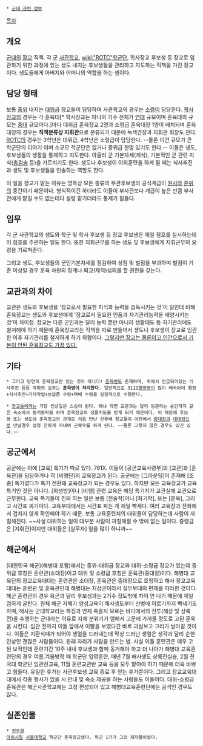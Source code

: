  * [[군대 관련 정보]]

[[목차]]
== 개요 ==
[[군대]]의 [[장교]] 직책. 각 군 [[사관학교]], [[wiki:"ROTC"학군단]], 학사장교 후보생 등 장교로 임관하기 위한 과정에 있는 생도 내지는 후보생들을 관리하고 지도하는 직책을 가진 장교이다. 생도들에게 아버지와 어머니의 역할을 하는 셈이다.

== 담당 형태 ==
보통 [[중위]] 내지는 [[대위]]급 장교들이 담당하며 사관학교의 경우는 [[소령]]이 담당한다. [[학사장교]]의 경우는 각 훈육대[* 학사장교는 하나의 기수 전체가 [[연대]] 규모이며 훈육대의 규모는 [[중대]] 규모이다.]마다 대위급 훈육장교 2명과 소령급 훈육대장 1명이 배치되며 훈육대장의 경우는 '''직책분류상 지휘관'''으로 분류되기 때문에 녹색견장과 지휘관 휘장도 찬다. [[ROTC]]의 경우는 3학년은 대위급, 4학년은 소령급이 담당한다. --물론 이건 규모가 큰 학군단의 이야기 이며 소규모 학군단은 없거나 중위급 한명 있기도 한다.-- 이들은 생도, 후보생들의 생활을 통제하고 지도한다. 아울러 군 기본자세(제식), 기본적인 군 관련 지식([[총검술]] 등)을 가르치기도 한다. 생도나 후보생이 야외훈련을 하게 될 때는 식사추진과 생도 및 후보생들을 인솔하는 역할도 한다.

이 일을 장교가 맡는 이유는 명목상 모든 종류의 무관후보생의 공식계급이 [[원사]]와 [[준위]]의 중간이기 때문이다. 형식적이긴 하더라도 이들이 부사관보다 계급이 높은 만큼 부사관에게 맡길 수도 없는데다 설령 맡기더라도 통제가 힘들다.

== 임무 ==
각 군 사관학교의 생도와 학군 및 학사 후보생 등 장교 후보생은 매일 점호를 실시하는데 이 점호를 주관하는 일도 한다. 또한 지휘근무를 하는 생도 및 후보생에게 지휘근무의 요령을 가르쳐준다.

그리고 생도, 후보생들의 군인기본자세를 점검하여 상점 및 벌점을 부과하며 벌점이 기준 이상일 경우 훈육 차원의 징계나 퇴교(제적)심의를 할 권한을 갖는다. 

== 교관과의 차이 ==
교관은 생도와 후보생을 '장교로서 필요한 지식과 능력을 습득시키는 것'이 일인데 비해 훈육장교는 생도와 후보생에게 '장교로서 필요한 인품과 자기관리능력을 배양시키는 것'이 차이점. 장교는 다른 군인과는 달리 능력 뿐만 아니라 생활태도 등 자기관리에도 철저해야 하기 때문에 훈육장교라는 직책을 따로 만들어서 생도나 후보생이 장교로 임관한 이후 자기관리를 철저하게 하기 위함이다. [http://m.news.naver.com/read.nhn?mode=LSD&mid=sec&sid1=100&oid=112&aid=0002188029 그렇지만 장교는 물론이고 인간으로서 기본이 안된 훈육장교도 가끔 있다.]

== 기타 ==
 * 그리고 당연히 훈육장교만 있는 것이 아니다! [[훈육병]]도 존재하며, 위에서 언급되어있는 식사추진 등등 계획의 실무는 '''훈육병이 처리한다'''. 일반적으로 3111[[행정병]]이 많이 배속되어 행정+식사추진+기타작업+보급품 수령+택배 수령을 실질적으로 수행한다.

 * [[장교]]들에게는 가장 인상깊은 스승이 된다. 왜냐 하면 교관과는 달리 임관하는 순간까지 같은 숙소에서 동거동락을 하며 훈육장교의 생활지도를 받게 되기 때문이다. 이 때문에 후보생 또는 생도와 훈육장교의 관계로 처음 만난 선후배 장교들이 야전에서 [[중대장]]과 [[대대장]]으로 만날경우 엄청 친하게 지내며 군복무를 하게 된다. ~~물론 그렇지 않은 경우도 있긴 있다.~~

== 공군에서 ==
공군에는 아예 [교육] 특기가 따로 있다. 761X. 이들이 [공군교육사령부]의 [교관]과 [훈육관]을 담당하거나 각 [비행단]의 교육장교가 된다. 공군에는 [그라운딩]이 존재해 [조종] 특기였다가 특기 전환돼 교육장교가 되는 경우도 있다. 하지만 모든 교육장교가 교육 특기인 것은 아니다. [화생방]이나 [비행] 관련 교육은 해당 특기자가 교관실에 교관으로 근무한다. 교육 특기들이 진짜 하는 일은 보통 [전술학]이나 [화기학], 또는 [훈육], 그리고 시간표 짜기이다. 교육부대에서는 시간표 짜는 게 제일 빡세다. 여러 교육장과 전화해서 겹치지 않게 확인해야 하기 때문. 보통 교육훈련처의 대위들이 담당하는데 사람이 까칠해진다. ~~사실 대위하는 일이 대부분 사람이 까칠해질 수 밖에 없는 일이다. 중령급은 [지휘관]이지만 대위들은 [실무자] 일을 많이 하니까~~

== 해군에서 ==
[대한민국 해군](해병대 포함)에서는 중위-대위급 장교와 대위-소령급 장교가 있는데 중위급 호칭은 훈련관(소대장)이고 대위 및 소령급 호칭은 훈육관(중대장)이다. 해병대 교육단의 장교교육대대는 훈련관은 소대장, 훈육관은 중대장으로 호칭하고 해사 장교교육대대는 훈련관 및 훈육관인데 해병대는 지상군이라서 실무부대의 편제를 따라한 것이다. 해군 훈련관의 경우 육군과 달리 후보생과는 2기수 정도밖에 차이 안 나기 때문에 제일 엄하게 굴린다. 원체 해군 자체가 양성교육이 해사생도부터 신병에 이르기까지 빡세기도 하며, 해사는 군대학교라는 특징과 언제 죽을지 모르는 바다에서의 전투(해상 및 상륙전)을 수행하는 군대라는 이유로 자체 분위기가 엄해서 고문에 가까울 정도로 고된 훈육을 시킨다. 임관 전까지 이들 앞에서 이빨을 보였다간 바로 과실보고 크리가 날아갈 것이다. 이들은 지환식때가 되어야 생얼을 드러내는데 막상 드러난 생얼은 생각과 달리 순한 인상인 괜찮은 사람들이다. 원래 자리가 사람을 만드는 법. 사실 이들 훈련관은 매우 고된 보직인데 훈련기간 10주 내내 후보생과 함께 동거해야 하고 더 나아가 해병대 교육훈련단의 경우 여름.겨울방학 때 학군단 입영훈련, 매년 7월 해사생도 상륙전실습, 2월 전국대 학군단 임관전교육, 11월 훈련교관반 교육 등을 모두 맡아야 하기 때문에 더욱 바쁘고 힘들다. 유일한 휴가는 사관후보생 교육 종료 후 얻는 휴가뿐이다. 그리고 장교교육대대에서 각종 행사가 있을 시 안내 및 숙소 제공을 하는 사람들도 이들이다. 대위-소령급 훈육관은 해군사관학교에는 고정 편성되어 있고 해병대교육훈련단에는 공석인 경우도 많다. 

== 실존인물 ==
 * [[전두환]]
 [[대위]]시절 [[서울대학교]] 학군단 훈육장교였다. 학군 1기가 그의 제자들이였다.
